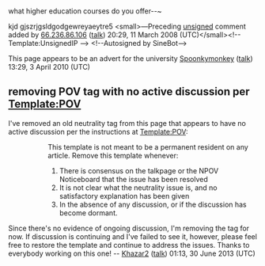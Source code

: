 <article id="11614703" title=Talk:National University of Lesotho>
	<talkpage id="11614703" title="Talk:National University of Lesotho">
{{AfricaProject|Lesotho=yes|importance=high|class=start|Lesotho-importance=top}}
{{WikiProject Universities|class=Start}}


what higher education courses do you offer--~

kjd gjszrjgsldgodgewreyaeytre5  &lt;small&gt;—Preceding [[Wikipedia:Signatures|unsigned]] comment added by [[Special:Contributions/66.236.86.106|66.236.86.106]] ([[User talk:66.236.86.106|talk]]) 20:29, 11 March 2008 (UTC)&lt;/small&gt;&lt;!-- Template:UnsignedIP --&gt; &lt;!--Autosigned by SineBot--&gt;


This page appears to be an advert for the university [[User:Spoonkymonkey|Spoonkymonkey]] ([[User talk:Spoonkymonkey|talk]]) 13:29, 3 April 2010 (UTC)

== removing POV tag with no active discussion per [[Template:POV]] ==

I've removed an old neutrality tag from this page that appears to have no active discussion per the instructions at [[Template:POV]]:
::This template is not meant to be a permanent resident on any article. Remove this template whenever:
::#There is consensus on the talkpage or the NPOV Noticeboard that the issue has been resolved
::#It is not clear what the neutrality issue is, and no satisfactory explanation has been given
::#In the absence of any discussion, or if the discussion has become dormant.

Since there's no evidence of ongoing discussion, I'm removing the tag for now. If discussion is continuing and I've failed to see it, however, please feel free to restore the template and continue to address the issues. Thanks to everybody working on this one! -- [[User:Khazar2|Khazar2]] ([[User talk:Khazar2|talk]]) 01:13, 30 June 2013 (UTC)
	</talkpage>
</article>